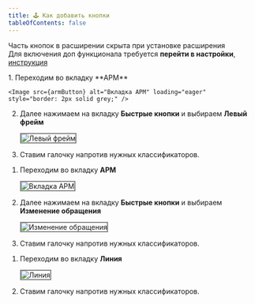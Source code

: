 ```yaml
---
title: 🕹️ Как добавить кнопки
tableOfContents: false
---
```




Часть кнопок в расширении скрыта при установке расширения\
Для включения доп функционала требуется **перейти в настройки**, [инструкция](/domru-helper/wiki/instructions/open-settings/)

<Tabs>

<TabItem label="Левый фрейм" icon="setting">
1. Переходим во вкладку **АРМ**

    <Image src={armButton} alt="Вкладка АРМ" loading="eager" style="border: 2px solid grey;" />

2. Далее нажимаем на вкладку **Быстрые кнопки** и выбираем **Левый фрейм**

   <Image
     src={leftFrame}
     alt="Левый фрейм"
     loading="eager"
     style="border: 2px solid grey;"
   />

3. Ставим галочку напротив нужных классификаторов.

</TabItem>

<TabItem label="Изменение обращение" icon="pencil">

1.  Переходим во вкладку **АРМ**

    <Image
      src={armButton}
      alt="Вкладка АРМ"
      loading="eager"
      style="border: 2px solid grey;"
    />

2.  Далее нажимаем на вкладку **Быстрые кнопки** и выбираем **Изменение обращения**

    <Image
      src={editReq}
      alt="Изменение обращения"
      style="border: 2px solid grey;"
      loading="eager"
    />

3.  Ставим галочку напротив нужных классификаторов.

</TabItem>

<TabItem label="Линия" icon="seti:xml">

1. Переходим во вкладку **Линия**

   <Image
     src={lineButton}
     alt="Линия"
     loading="eager"
     style="border: 2px solid grey;"
   />

2. Ставим галочку напротив нужных классификаторов.

</TabItem>

</Tabs>
